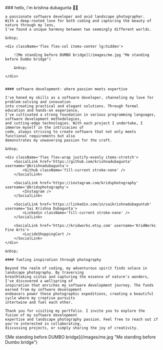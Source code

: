
<article className="w-full lg:w-7/12">
    ### hello, i'm krishna dubagunta 👋🏼

    a passionate software developer and avid landscape photographer.
    With a deep-rooted love for both coding and capturing the beauty of nature through my lens,
    I've found a unique harmony between two seemingly different worlds.

    &nbsp;

    <div className='flex flex-col items-center lg:hidden'>

        ![Me standing before DUMBO bridge](/images/me.jpg "Me standing before Dumbo bridge")

        &nbsp;

    </div>


    #### software development: where passion meets expertise

    I've honed my skills as a software developer, channeling my love for problem-solving and innovation
    into creating practical and elegant solutions. Through formal education and hands-on experience,
    I've cultivated a strong foundation in various programming languages, software development methodologies,
    and cutting-edge technologies. With each project I undertake, I immerse myself in the intricacies of
    code, always striving to create software that not only meets functional requirements but also
    demonstrates my unwavering passion for the craft.

    &nbsp;

    <div className='flex flex-wrap justify-evenly items-stretch'>
        <SocialLink href='https://github.com/krishnadubagunta' username='@krishnadubagunta'>
            <Github className='fill-current stroke-none' />
        </SocialLink>

        <SocialLink href='https://instagram.com/kridsphotography' username='@kridsphotography'>
            <Instagram />
        </SocialLink>

        <SocialLink href='https://linkedin.com/in/saikrishnadubaguntah' username='Sai Krishna Dubagunta'>
            <Linkedin className='fill-current stroke-none' />
        </SocialLink>

        <SocialLink href='https://kridworks.etsy.com' username='KridWorks Fine Arts'>
            <LucideShoppingCart />
        </SocialLink>
    </div>

    &nbsp;

    #### fueling inspiration through photography

    Beyond the realm of coding, my adventurous spirit finds solace in landscape photography. By traversing
    breathtaking vistas and capturing the essence of nature's wonders, I've discovered a wellspring of
    inspiration that enriches my software development journey. The funds earned from my software development
    endeavors power these photographic expeditions, creating a beautiful cycle where my creative pursuits
    intertwine and fuel each other.

    Thank you for visiting my portfolio. I invite you to explore the fusion of my software development
    expertise and landscape photography passion. Feel free to reach out if you're interested in collaborating,
    discussing projects, or simply sharing the joy of creativity.

</article>
<div className='w-5/12 hidden lg:flex justify-center'>
    ![Me standing before DUMBO bridge](/images/me.jpg "Me standing before Dumbo bridge")
</div>
